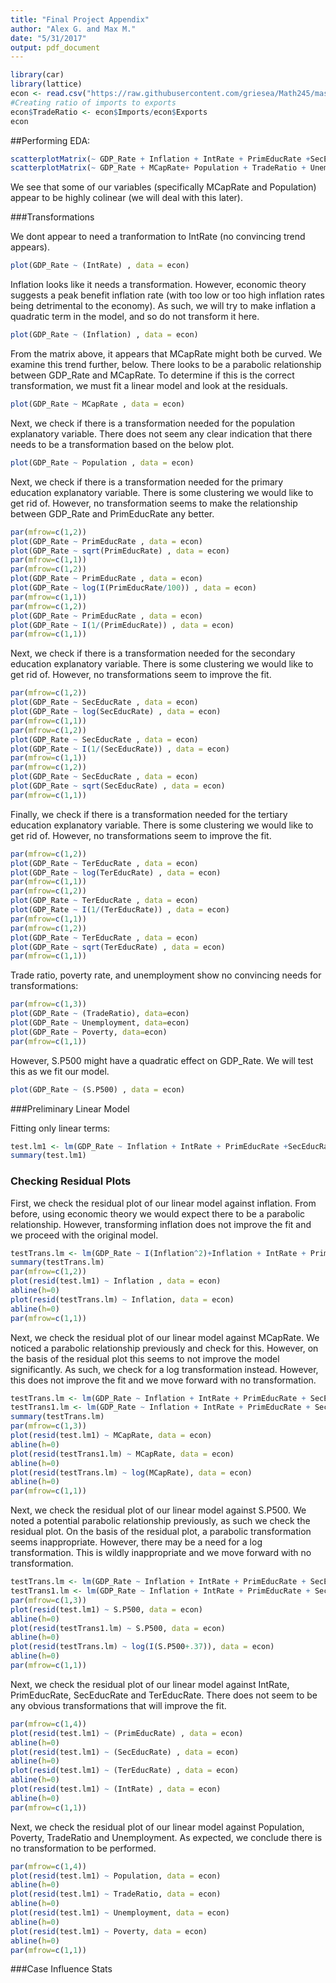 ```yaml
---
title: "Final Project Appendix"
author: "Alex G. and Max M."
date: "5/31/2017"
output: pdf_document
---
```


```r
library(car)
library(lattice)
econ <- read.csv("https://raw.githubusercontent.com/griesea/Math245/master/finaldata.csv", header = TRUE, sep = ",")
#Creating ratio of imports to exports
econ$TradeRatio <- econ$Imports/econ$Exports
econ
```

##Performing EDA:

```r
scatterplotMatrix(~ GDP_Rate + Inflation + IntRate + PrimEducRate +SecEducRate + TerEducRate, data = econ)
scatterplotMatrix(~ GDP_Rate + MCapRate+ Population + TradeRatio + Unemployment + S.P500 + Poverty, data = econ)
```

We see that some of our variables (specifically MCapRate and Population) appear to be highly colinear (we will deal with this later).

###Transformations

We dont appear to need a tranformation to IntRate (no convincing trend appears).

```r
plot(GDP_Rate ~ (IntRate) , data = econ)
```

Inflation looks like it needs a transformation. However, economic theory suggests a peak benefit inflation rate (with too low or too high inflation rates being detrimental to the economy). As such, we will try to make inflation a quadratic term in the model, and so do not transform it here.
```r
plot(GDP_Rate ~ (Inflation) , data = econ)
```



From the matrix above, it appears that MCapRate might both be curved. We examine this trend further, below. There looks to be a parabolic relationship between GDP_Rate and MCapRate. To determine if this is the correct transformation, we must fit a linear model and look at the residuals. \textit{To be done after other transformations.}

```r
plot(GDP_Rate ~ MCapRate , data = econ)
```

Next, we check if there is a transformation needed for the population explanatory variable. There does not seem any clear indication that there needs to be a transformation based on the below plot.

```r
plot(GDP_Rate ~ Population , data = econ)
```

Next, we check if there is a transformation needed for the primary education explanatory variable. There is some clustering we would like to get rid of. However, no transformation seems to make the relationship between GDP_Rate and PrimEducRate any better.

```r
par(mfrow=c(1,2))
plot(GDP_Rate ~ PrimEducRate , data = econ)
plot(GDP_Rate ~ sqrt(PrimEducRate) , data = econ)
par(mfrow=c(1,1))
par(mfrow=c(1,2))
plot(GDP_Rate ~ PrimEducRate , data = econ)
plot(GDP_Rate ~ log(I(PrimEducRate/100)) , data = econ)
par(mfrow=c(1,1))
par(mfrow=c(1,2))
plot(GDP_Rate ~ PrimEducRate , data = econ)
plot(GDP_Rate ~ I(1/(PrimEducRate)) , data = econ)
par(mfrow=c(1,1))
```

Next, we check if there is a transformation needed for the secondary education explanatory variable. There is some clustering we would like to get rid of. However, no transformations seem to improve the fit.

```r
par(mfrow=c(1,2))
plot(GDP_Rate ~ SecEducRate , data = econ)
plot(GDP_Rate ~ log(SecEducRate) , data = econ)
par(mfrow=c(1,1))
par(mfrow=c(1,2))
plot(GDP_Rate ~ SecEducRate , data = econ)
plot(GDP_Rate ~ I(1/(SecEducRate)) , data = econ)
par(mfrow=c(1,1))
par(mfrow=c(1,2))
plot(GDP_Rate ~ SecEducRate , data = econ)
plot(GDP_Rate ~ sqrt(SecEducRate) , data = econ)
par(mfrow=c(1,1))
```

Finally, we check if there is a transformation needed for the tertiary education explanatory variable. There is some clustering we would like to get rid of. However, no transformations seem to improve the fit.

```r
par(mfrow=c(1,2))
plot(GDP_Rate ~ TerEducRate , data = econ)
plot(GDP_Rate ~ log(TerEducRate) , data = econ)
par(mfrow=c(1,1))
par(mfrow=c(1,2))
plot(GDP_Rate ~ TerEducRate , data = econ)
plot(GDP_Rate ~ I(1/(TerEducRate)) , data = econ)
par(mfrow=c(1,1))
par(mfrow=c(1,2))
plot(GDP_Rate ~ TerEducRate , data = econ)
plot(GDP_Rate ~ sqrt(TerEducRate) , data = econ)
par(mfrow=c(1,1))
```


Trade ratio, poverty rate, and unemployment show no convincing needs for transformations:
```r
par(mfrow=c(1,3))
plot(GDP_Rate ~ (TradeRatio), data=econ)
plot(GDP_Rate ~ Unemployment, data=econ)
plot(GDP_Rate ~ Poverty, data=econ)
par(mfrow=c(1,1))
```

However, S.P500 might have a quadratic effect on GDP_Rate. We will test this as we fit our model. 
```r
plot(GDP_Rate ~ (S.P500) , data = econ)
```


###Preliminary Linear Model

Fitting only linear terms:
```r
test.lm1 <- lm(GDP_Rate ~ Inflation + IntRate + PrimEducRate +SecEducRate + TerEducRate + MCapRate+ Population + TradeRatio + Unemployment + S.P500 + Poverty +President + Senate + House, data = econ)
summary(test.lm1)
```


### Checking Residual Plots

First, we check the residual plot of our linear model against inflation. From before, using economic theory we would expect there to be a parabolic relationship. However, transforming inflation does not improve the fit and we proceed with the original model.
```r
testTrans.lm <- lm(GDP_Rate ~ I(Inflation^2)+Inflation + IntRate + PrimEducRate +SecEducRate + TerEducRate + MCapRate+ Population + TradeRatio + Unemployment + S.P500 + Poverty +President + Senate + House, data = econ)
summary(testTrans.lm)
par(mfrow=c(1,2))
plot(resid(test.lm1) ~ Inflation , data = econ)
abline(h=0)
plot(resid(testTrans.lm) ~ Inflation, data = econ)
abline(h=0)
par(mfrow=c(1,1))
```

Next, we check the residual plot of our linear model against MCapRate. We noticed a parabolic relationship previously and check for this. However, on the basis of the residual plot this seems to not improve the model significantly. As such, we check for a log transformation instead. However, this does not improve the fit and we move forward with no transformation.
```r
testTrans.lm <- lm(GDP_Rate ~ Inflation + IntRate + PrimEducRate + SecEducRate + TerEducRate +log(MCapRate)+ Population + TradeRatio + Unemployment + S.P500 + Poverty +President + Senate + House, data = econ)
testTrans1.lm <- lm(GDP_Rate ~ Inflation + IntRate + PrimEducRate + SecEducRate + TerEducRate +I(MCapRate^2)+ Population + TradeRatio + Unemployment + S.P500 + Poverty +President + Senate + House, data = econ)
summary(testTrans.lm)
par(mfrow=c(1,3))
plot(resid(test.lm1) ~ MCapRate, data = econ)
abline(h=0)
plot(resid(testTrans1.lm) ~ MCapRate, data = econ)
abline(h=0)
plot(resid(testTrans.lm) ~ log(MCapRate), data = econ)
abline(h=0)
par(mfrow=c(1,1))
```

Next, we check the residual plot of our linear model against S.P500. We noted a potential parabolic relationship previously, as such we check the residual plot. On the basis of the residual plot, a parabolic transformation seems inappropriate. However, there may be a need for a log transformation. This is wildly inappropriate and we move forward with no transformation.
```r
testTrans.lm <- lm(GDP_Rate ~ Inflation + IntRate + PrimEducRate + SecEducRate + TerEducRate +MCapRate+ Population + TradeRatio + Unemployment + log(I(S.P500+.37))+ Poverty +President + Senate + House, data = econ)
testTrans1.lm <- lm(GDP_Rate ~ Inflation + IntRate + PrimEducRate + SecEducRate + TerEducRate +MCapRate+ Population + TradeRatio + Unemployment + I(S.P500^2) + Poverty +President + Senate + House, data = econ)
par(mfrow=c(1,3))
plot(resid(test.lm1) ~ S.P500, data = econ)
abline(h=0)
plot(resid(testTrans1.lm) ~ S.P500, data = econ)
abline(h=0)
plot(resid(testTrans.lm) ~ log(I(S.P500+.37)), data = econ)
abline(h=0)
par(mfrow=c(1,1))
```

Next, we check the residual plot of our linear model against IntRate, PrimEducRate, SecEducRate and TerEducRate. There does not seem to be any obvious transformations that will improve the fit.
```r
par(mfrow=c(1,4))
plot(resid(test.lm1) ~ (PrimEducRate) , data = econ)
abline(h=0)
plot(resid(test.lm1) ~ (SecEducRate) , data = econ)
abline(h=0)
plot(resid(test.lm1) ~ (TerEducRate) , data = econ)
abline(h=0)
plot(resid(test.lm1) ~ (IntRate) , data = econ)
abline(h=0)
par(mfrow=c(1,1))
```

Next, we check the residual plot of our linear model against Population, Poverty, TradeRatio and Unemployment. As expected, we conclude there is no transformation to be performed.
```r
par(mfrow=c(1,4))
plot(resid(test.lm1) ~ Population, data = econ)
abline(h=0)
plot(resid(test.lm1) ~ TradeRatio, data = econ)
abline(h=0)
plot(resid(test.lm1) ~ Unemployment, data = econ)
abline(h=0)
plot(resid(test.lm1) ~ Poverty, data = econ)
abline(h=0)
par(mfrow=c(1,1))
```



###Case Influence Stats
